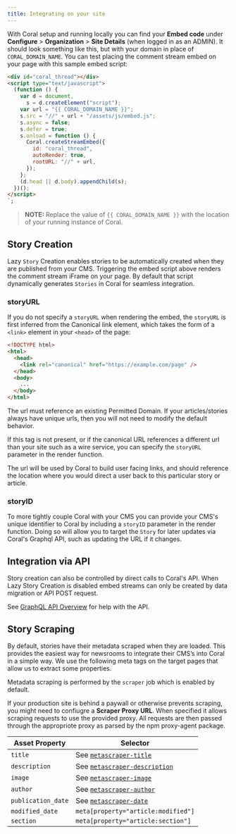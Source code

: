 ```yaml
---
title: Integrating on your site
---
```


With Coral setup and running locally you can find your **Embed code** under **Configure** > **Organization** > **Site Details** (when logged in as an ADMIN). It should look something like this, but with your domain in place of `CORAL_DOMAIN_NAME`. You can test placing the comment stream embed on your page with this sample embed script:

```html
<div id="coral_thread"></div>
<script type="text/javascript">
  (function () {
    var d = document,
      s = d.createElement("script");
    var url = "{{ CORAL_DOMAIN_NAME }}";
    s.src = "//" + url + "/assets/js/embed.js";
    s.async = false;
    s.defer = true;
    s.onload = function () {
      Coral.createStreamEmbed({
        id: "coral_thread",
        autoRender: true,
        rootURL: "//" + url,
      });
    };
    (d.head || d.body).appendChild(s);
  })();
</script>
`;
```

> **NOTE:** Replace the value of `{{ CORAL_DOMAIN_NAME }}` with the location of your running instance of Coral.

## Story Creation

Lazy `Story` Creation enables stories to be automatically created when they are published from your CMS. Triggering the embed script above renders the comment stream iFrame on your page. By default that script dynamically generates `Stories` in Coral for seamless integration.

### storyURL

If you do not specify a `storyURL` when rendering the embed, the `storyURL` is first inferred from the Canonical link element, which takes the form of a `<link>` element in your `<head>` of the page:

```html
<!DOCTYPE html>
<html>
  <head>
    <link rel="canonical" href="https://example.com/page" />
  </head>
  <body>
    ...
  </body>
</html>
```

The url must reference an existing Permitted Domain. If your articles/stories always have unique urls, then you will not need to modify the default behavior.

If this tag is not present, or if the canonical URL references a different url than your site such as a wire service, you can specify the `storyURL` parameter in the render function.

The url will be used by Coral to build user facing links, and should reference the location where you would direct a user back to this particular story or article.

### storyID

To more tightly couple Coral with your CMS you can provide your CMS's unique identifier to Coral by including a `storyID` parameter in the render function. Doing so will allow you to target the `Story` for later updates via Coral's Graphql API, such as updating the URL if it changes.

## Integration via API

Story creation can also be controlled by direct calls to Coral's API. When Lazy Story Creation is disabled embed streams can only be created by data migration or API POST request.

See [GraphQL API Overview](/talk/v5/api/overview/) for help with the API.

## Story Scraping

By default, stories have their metadata scraped when they are loaded. This provides the easiest way for newsrooms to integrate their CMS’s into Coral in a simple way. We use the following meta tags on the target pages that allow us to extract some properties.

Metadata scraping is performed by the `scraper` job which is enabled by default.

If your production site is behind a paywall or otherwise prevents scraping, you might need to confiugre a **Scraper Proxy URL**. When specified it allows scraping requests to use the provided proxy. All requests are then passed through the appropriote proxy as parsed by the npm proxy-agent package.

| Asset Property     | Selector                                                                                                                                                            |
| ------------------ | ------------------------------------------------------------------------------------------------------------------------------------------------------------------- |
| `title`            | See [`metascraper-title`](https://github.com/microlinkhq/metascraper/blob/dc664c37ea1b238b1e3e9d5342edfacc9027892c/packages/metascraper-title/index.js)             |
| `description`      | See [`metascraper-description`](https://github.com/microlinkhq/metascraper/blob/dc664c37ea1b238b1e3e9d5342edfacc9027892c/packages/metascraper-description/index.js) |
| `image`            | See [`metascraper-image`](https://github.com/microlinkhq/metascraper/blob/dc664c37ea1b238b1e3e9d5342edfacc9027892c/packages/metascraper-image/index.js)             |
| `author`           | See [`metascraper-author`](https://github.com/microlinkhq/metascraper/blob/dc664c37ea1b238b1e3e9d5342edfacc9027892c/packages/metascraper-author/index.js)           |
| `publication_date` | See [`metascraper-date`](https://github.com/microlinkhq/metascraper/blob/dc664c37ea1b238b1e3e9d5342edfacc9027892c/packages/metascraper-date/index.js)               |
| `modified_date`    | `meta[property="article:modified"]`                                                                                                                                 |
| `section`          | `meta[property="article:section"]`                                                                                                                                  |
